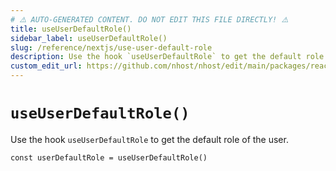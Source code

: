 ```yaml
---
# ⚠️ AUTO-GENERATED CONTENT. DO NOT EDIT THIS FILE DIRECTLY! ⚠️
title: useUserDefaultRole()
sidebar_label: useUserDefaultRole()
slug: /reference/nextjs/use-user-default-role
description: Use the hook `useUserDefaultRole` to get the default role of the user.
custom_edit_url: https://github.com/nhost/nhost/edit/main/packages/react/src/useUserDefaultRole.ts#L14
---
```


# `useUserDefaultRole()`

Use the hook `useUserDefaultRole` to get the default role of the user.

```tsx
const userDefaultRole = useUserDefaultRole()
```
